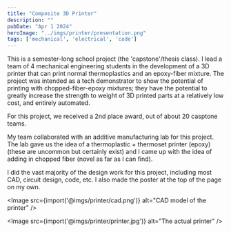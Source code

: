 ```yaml
---
title: "Composite 3D Printer"
description: ""
pubDate: "Apr 1 2024"
heroImage: "../imgs/printer/presentation.png"
tags: ['mechanical', 'electrical', 'code']
---
```


This is a semester-long school project (the 'capstone'/thesis class). I lead a team of 4 mechanical engineering students in the development of a 3D printer that can print normal thermoplastics and an epoxy-fiber mixture. The project was intended as a tech demonstrator to show the potential of printing with chopped-fiber-epoxy mixtures; they have the potential to greatly increase the strength to weight of 3D printed parts at a relatively low cost, and entirely automated.

For this project, we received a 2nd place award, out of about 20 casptone teams.

My team collaborated with an additive manufacturing lab for this project. The lab gave us the idea of a thermoplastic + thermoset printer (epoxy) (these are uncommon but certainly exist) and I came up with the idea of adding in chopped fiber (novel as far as I can find).

I did the vast majority of the design work for this project, including most CAD, circuit design, code, etc. I also made the poster at the top of the page on my own.


<Image src={import('@imgs/printer/cad.png')} alt="CAD model of the printer" />

<Image src={import('@imgs/printer/printer.jpg')} alt="The actual printer" />